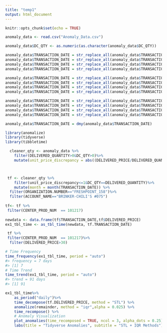 ---
title: "temp1"
output: html_document
---

```{r setup, include=FALSE}
knitr::opts_chunk$set(echo = TRUE)
```

```{r}
anomaly_data <- read.csv("Anomaly_Data.csv")

anomaly_data$DC_QTY <- as.numeric(as.character(anomaly_data$DC_QTY))
```


```{r}
anomaly_data$TRANSACTION_DATE = str_replace_all(anomaly_data$TRANSACTION_DATE,pattern = "MAR",replacement="03")
anomaly_data$TRANSACTION_DATE = str_replace_all(anomaly_data$TRANSACTION_DATE,pattern = "APR",replacement="04")
anomaly_data$TRANSACTION_DATE = str_replace_all(anomaly_data$TRANSACTION_DATE,pattern = "MAY",replacement="05")
anomaly_data$TRANSACTION_DATE = str_replace_all(anomaly_data$TRANSACTION_DATE,pattern = "JUN",replacement="06")

anomaly_data$TRANSACTION_DATE = str_replace_all(anomaly_data$TRANSACTION_DATE,pattern = "JUL",replacement="07")
anomaly_data$TRANSACTION_DATE = str_replace_all(anomaly_data$TRANSACTION_DATE,pattern = "AUG",replacement="08")
anomaly_data$TRANSACTION_DATE = str_replace_all(anomaly_data$TRANSACTION_DATE,pattern = "SEP",replacement="09")
anomaly_data$TRANSACTION_DATE = str_replace_all(anomaly_data$TRANSACTION_DATE,pattern = "OCT",replacement="10")

anomaly_data$TRANSACTION_DATE = str_replace_all(anomaly_data$TRANSACTION_DATE,pattern = "NOV",replacement="11")
anomaly_data$TRANSACTION_DATE = str_replace_all(anomaly_data$TRANSACTION_DATE,pattern = "DEC",replacement="12")
anomaly_data$TRANSACTION_DATE = str_replace_all(anomaly_data$TRANSACTION_DATE,pattern = "JAN",replacement="01")
anomaly_data$TRANSACTION_DATE = str_replace_all(anomaly_data$TRANSACTION_DATE,pattern = "FEB",replacement="02")
```

```{r}
anomaly_data$TRANSACTION_DATE = dmy(anomaly_data$TRANSACTION_DATE)
```

```{r}
library(anomalize)
library(tidyverse)
library(tibbletime)
```


```{r}

  cleaner_qty <- anomaly_data %>% 
    filter(DELIVERED_QUANTITY>0&DC_QTY>0)%>%
    mutate(unit_price_discrepancy = abs((DELIVERED_PRICE/DELIVERED_QUANTITY)-UNIT_PRICE))



 tf <- cleaner_qty %>%
    filter(unit_price_discrepancy<=1&DC_QTY==DELIVERED_QUANTITY)%>%
    mutate(month = month(TRANSACTION_DATE)) %>%
  filter(ORGANIZATION.NUMBER=="FRESHPOINT_158")%>%
  filter(ACCOUNT_NAME=="BRINKER-CHILI'S #075")
 
tf<- tf %>%
 filter(CENTER_PROD_NUM  == 101217)
 
newdata <- data.frame(tf$TRANSACTION_DATE,tf$DELIVERED_PRICE)
ex1_tbl_time <- as_tbl_time(newdata, tf.TRANSACTION_DATE)

```

```{r}
 tf %>%
 filter(CENTER_PROD_NUM  == 101217)%>%
  filter(DELIVERED_PRICE>30)
```


```{r}

# Time Frequency
time_frequency(ex1_tbl_time, period = "auto")
#> frequency = 7 days
#> [1] 7
# Time Trend
time_trend(ex1_tbl_time, period = "auto")
#> trend = 91 days
#> [1] 91

ex1_tbl_time%>%
    as_period("daily")%>%
    time_decompose(tf.DELIVERED_PRICE, method = "STL") %>%
    anomalize(remainder, method = "iqr",alpha = 0.025) %>%
    time_recompose() %>%
    # Anomaly Visualization
    plot_anomalies(time_recomposed = TRUE, ncol = 3, alpha_dots = 0.25) +
    labs(title = "Tidyverse Anomalies", subtitle = "STL + IQR Methods")


```